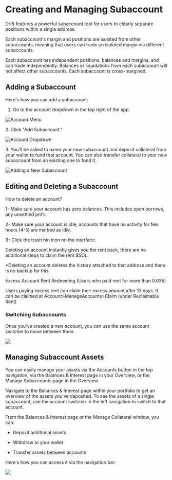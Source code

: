 # Creating and Managing Subaccount

Drift features a powerful subaccount tool for users to clearly separate positions within a single address.  

Each subaccount's margin and positions are isolated from other subaccounts, meaning that users can trade on isolated margin via different subaccounts.  

Each subaccount has independent positions, balances and margins, and can trade independently. Balances or liquidations from each subaccount will not affect other subaccounts. Each subaccount is cross-margined.

## Adding a Subaccount

Here's how you can add a subaccount:

1.  Go to the account dropdown in the top right of the app.

![Account Menu](public/assets/vyi6ndY7NLKNxsgOKwlul_accountswitch.png)

2\. Click "Add Subaccount."

![Account Dropdown](public/assets/4p3uxGuLrHi_3RxxEXGd-_subaccount.png)

3\. You'll be asked to name your new subaccount and deposit collateral from your wallet to fund that account. You can also transfer collateral to your new subaccount from an existing one to fund it.

![Adding a New Subaccount](public/assets/G648H8RneRHotAOLTrdjP_typeadd-account-wallet-statefocused.png)

## Editing and Deleting a Subaccount

How to delete an account?

1- Make sure your account has zero balances. This includes open borrows, any unsettled pnl's. 

2- Make sure your account is idle, accounts that have no activity for few hours (4-5) are marked as idle. 

3- Click the trash bin icon on the interface. 

Deleting an account instantly gives you the rent back, there are no additional steps to claim the rent \$SOL.

*Deleting an account deletes the history attached to that address and there is no backup for this.

Excess Account Rent Redeeming (Users who paid rent for more than 0.035)

Users paying excess rent can claim their excess amount after 13 days. It can be claimed at Account>ManageAccounts>Claim (under Reclaimable Rent)

### Switching Subaccounts

Once you've created a new account, you can use the same account switcher to move between them.

![](public/assets/fwwcCcRroK8pA4hGg_L9B_screen-shot-2022-10-18-at-62504-pm.png)

## Managing Subaccount Assets

You can easily manage your assets via the Accounts button in the top navigation, via the Balances & Interest page in your Overview, or the Manage Subaccounts page in the Overview.

Navigate to the Balances & Interest page within your portfolio to get an overview of the assets you've deposited. To see the assets of a single subaccount, use the account switcher in the left navigation to switch to that account.

From the Balances & Interest page or the Manage Collateral window, you can:

-   Deposit additional assets

-   Withdraw to your wallet

-   Transfer assets between accounts

Here's how you can access it via the navigation bar:

![](public/assets/-fvDPAylp8Kc0Ais_6BkA_collateral.png)

